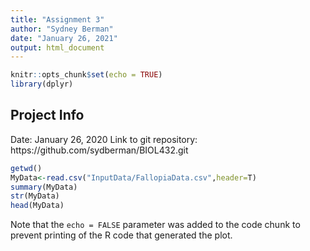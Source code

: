 ```yaml
---
title: "Assignment 3"
author: "Sydney Berman"
date: "January 26, 2021"
output: html_document
---
```


```r
knitr::opts_chunk$set(echo = TRUE)
library(dplyr)

```

## Project Info
Date: January 26, 2020
Link to git repository: https://github.com/sydberman/BIOL432.git 


```r
getwd()
MyData<-read.csv("InputData/FallopiaData.csv",header=T)
summary(MyData)
str(MyData)
head(MyData)

```

Note that the `echo = FALSE` parameter was added to the code chunk to prevent printing of the R code that generated the plot.
